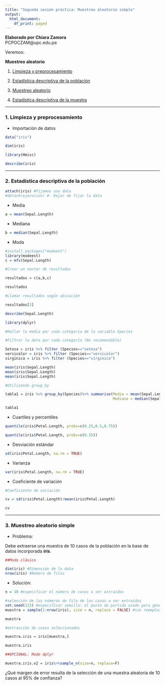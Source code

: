 ```yaml
---
title: "Segunda sesión práctica: Muestreo aleatorio simple"
output:
  html_document:
    df_print: paged
---
```


<div align="right">**Elaborado por Chiara Zamora** </div>
<div align="right">PCPOCZAM@upc.edu.pe </div>
<a id='home'></a>

Veremos:

**Muestreo aleatorio**

1. [Limpieza y preprocesamiento](### **1. Limpieza y preprocesamiento**)

2. [Estadística descriptiva de la población](### **2. Estadística descriptiva de la población**)

3. [Muestreo aleatorio](### **3. Muestreo aleatorio**)

4. [Estadística descriptiva de la muestra](### **4. Estadística descriptiva de la muestras**)

---

### **1. Limpieza y preprocesamiento**

* Importación de datos

```r
data("iris")
```

```r
dim(iris)
```

```r
library(Hmisc)

describe(iris)
```

---

### **2. Estadística descriptiva de la población**

```r
attach(iris) #Fijamos una data
#detach(ejecucion) #- Dejar de fijar la data
```

* Media
```r
a = mean(Sepal.Length)
```

* Mediana
```r
b = median(Sepal.Length)
```

* Moda 
```r
#install.packages("modeest")
library(modeest)
c = mfv(Sepal.Length)
```

```r
#Crear un vector de resultados

resultados = c(a,b,c)

resultados
```

```r
#Llamar resultados según ubicación

resultados[3]

describe(Sepal.Length)
```

```r
library(dplyr)

#Hallar la media por cada categoría de la variable Species

#Filtrar la data por cada categoría (No recomendable)

Setosa = iris %>% filter (Species=="setosa")
versicolor = iris %>% filter (Species=="versicolor")
virginica = iris %>% filter (Species=="virginica")

mean(iris$Sepal.Length)
mean(iris$Sepal.Length)
mean(iris$Sepal.Length)
```


```r
#Utilizando group_by

tabla1 = iris %>% group_by(Species)%>% summarise(Media = mean(Sepal.Length), 
                                                 Mediana = median(Sepal.Length))

tabla1
```

* Cuartiles y percentiles
```r
quantile(iris$Petal.Length, probs=c(0.25,0.5,0.75))
```

```r
quantile(iris$Petal.Length, probs=c(0.35))
```

* Desviación estándar
```r
sd(iris$Petal.Length, na.rm = TRUE)
```

* Varianza
```r
var(iris$Petal.Length, na.rm = TRUE)
```

* Coeficiente de variación
```r
#Coeficiente de variación

cv = sd(iris$Petal.Length)/mean(iris$Petal.Length)

cv
```

---

### **3. Muestreo aleatorio simple**

* Problema: 

Debe extraerse una muestra de 10 casos de la población en la base de datos incorporada **iris**.

```r
##Modo clásico

dim(iris) #Dimensión de la data
nrow(iris) #Número de filas
```

* Solución:

```r
n = 10 #especificar el número de casos a ser extraídos
```

```r
#selección de los números de fila de los casos a ser extraídos
set.seed(123) #especificar semilla: el punto de partida usado para generar una secuencia de números aleatorios
muestra = sample(1:nrow(iris), size = n, replace = FALSE) #sin reemplazo

muestra
```

```r
#extracción de casos seleccionados

muestra.iris = iris[muestra,]

muestra.iris
```

```r
##OPCIONAL: Modo dplyr

muestra.iris.v2 = iris%>%sample_n(size=n, replace=F)
```

¿Qué margen de error resulta de la selección de una muestra aleatoria de 10 casos al 95% de confianza?
